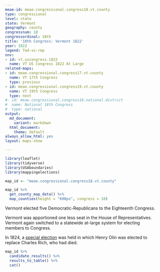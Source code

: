 ```yaml
---
meae-id: meae.congressional.congress18.vt.county
type: congressional
level: state
state: Vermont
geography: county
congressnum: 18
congressordinal: 18th
title: '18th Congress: Vermont 1822'
year: 1822
legend: fed-vs-rep
nnv:
- id: vt.uscongress.1822
  name: VT US Congress 1822 At Large
related-maps:
- id: meae.congressional.congress17.vt.county
  name: VT 17th Congress
  type: previous
- id: meae.congressional.congress19.vt.county
  name: VT 19th Congress
  type: next
#- id: meae.congressional.congress18.national.district
#  name: National 18th Congress
#  type: national
output:
  md_document:
    variant: markdown
  html_document:
    theme: default
always_allow_html: yes
layout: maps-show

---
```


```r
library(leaflet)
library(tidyverse)
library(USAboundaries)
library(mappingelections)

map_id <- "meae.congressional.congress18.vt.county"
```

<div class="map">

```r
map_id %>%
  get_county_map_data() %>%
  map_counties(height = "600px", congress = 18)
```

</div>

Vermont elected five Democratic-Republicans to the Eighteenth Congress.

Vermont was apportioned one less seat in the House of Representatives. Vermont again switched to a statewide at-large system for electing members to Congress.

In 1824, a [special election](https://elections.lib.tufts.edu/catalog/tufts:vt.uscongress.special.1824) was held in which Henry Olin was elected to replace Charles Rich, who had died. 

<div class="results-table">

```r
map_id %>%
  candidate_results() %>%
  results_to_table() %>%
  cat()
```

</div>
